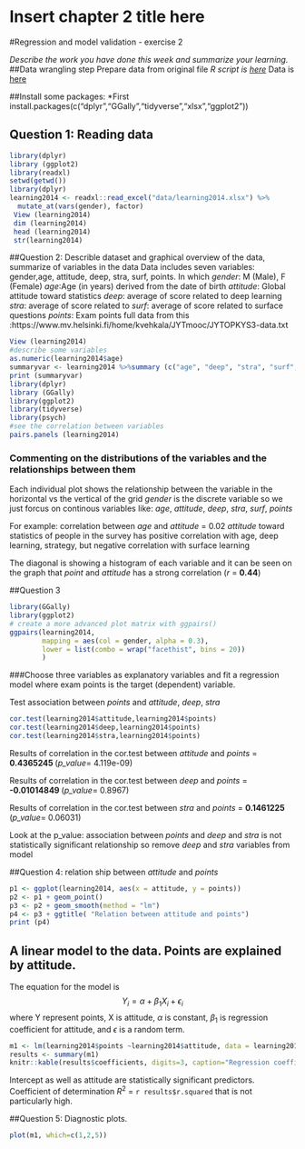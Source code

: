 # Insert chapter 2 title here
#Regression and model validation - exercise 2

*Describe the work you have done this week and summarize your learning.*
##Data wrangling step
Prepare data from original file 
*R script is [here](https://github.com/maivu2054/IODS-project/blob/master/data/learning.R)
*Data is [here](https://github.com/maivu2054/IODS-project/blob/master/data/learning2014.xlsx)

##Install some packages:
*First install.packages(c("dplyr","GGally","tidyverse","xlsx","ggplot2"))

## Question 1: Reading data
```r
library(dplyr)
library (ggplot2)
library(readxl)
setwd(getwd())
library(dplyr)
learning2014 <- readxl::read_excel("data/learning2014.xlsx") %>%
  mutate_at(vars(gender), factor)
 View (learning2014)
 dim (learning2014)
 head (learning2014)
 str(learning2014)
```

##Question 2: Describle dataset and graphical overview of the data, summarize of variables in the data
Data includes seven variables: gender,age, attitude, deep, stra, surf, points.
In which
*gender*: M (Male), F (Female)
*age*:Age (in years) derived from the date of birth
*attitude*: Global attitude toward statistics
*deep*: average of score related to deep learning
*stra*: average of score related to 
*surf*: average of score related to surface questions
*points*: Exam points
full data from this :https://www.mv.helsinki.fi/home/kvehkala/JYTmooc/JYTOPKYS3-data.txt

```r
View (learning2014)
#describe some variables
as.numeric(learning2014$age)
summaryvar <- learning2014 %>%summary (c("age", "deep", "stra", "surf", "points" ))
print (summaryvar)
library(dplyr)
library (GGally)
library(ggplot2)
library(tidyverse)
library(psych)
#see the correlation between variables
pairs.panels (learning2014)
```



### Commenting on the distributions of the variables and the relationships between them

Each individual plot shows the relationship between the variable in the horizontal vs the vertical of the grid
 *gender* is the discrete variable so we just forcus on continous variables like: *age*, *attitude*, *deep*, *stra*, *surf*, *points*

For example: correlation between *age* and *attitude* = 0.02
*attitude* toward statistics of people in the survey has positive correlation with age, deep learning, strategy, but negative correlation with surface learning

The diagonal is showing a histogram of each variable and it can be seen on the graph that *point* and *attitude* has a strong correlation (*r* = **0.44**)

##Question 3

```r
library(GGally)
library(ggplot2)
# create a more advanced plot matrix with ggpairs()
ggpairs(learning2014, 
        mapping = aes(col = gender, alpha = 0.3), 
        lower = list(combo = wrap("facethist", bins = 20))
        )
```

###Choose three variables as explanatory variables and fit a regression model where exam points is the target (dependent) variable. 

Test association between *points* and *attitude*, *deep*, *stra* 


```r
cor.test(learning2014$attitude,learning2014$points)
cor.test(learning2014$deep,learning2014$points)
cor.test(learning2014$stra,learning2014$points)
```
Results of correlation in the cor.test between *attitude* and *points* = **0.4365245 ** (*p_value*= 4.119e-09)

Results of correlation in the cor.test between *deep* and *points* = **-0.01014849  **(*p_value*= 0.8967)

Results of correlation in the cor.test between *stra* and *points* = **0.1461225  **(*p_value*= 0.06031)

Look at the p_value: association between *points* and *deep* and *stra* is not statistically significant relationship so remove *deep* and *stra* variables from model

##Question 4: relation ship between *attitude* and *points*



```r
p1 <- ggplot(learning2014, aes(x = attitude, y = points))
p2 <- p1 + geom_point()
p3 <- p2 + geom_smooth(method = "lm")
p4 <- p3 + ggtitle( "Relation between attitude and points")
print (p4)
```

## A linear model to the data. Points are explained by attitude.
 
The equation for the model is
$$
Y_i = \alpha + \beta_1 X_i + \epsilon_i
$$
where Y represent points, X is attitude, $\alpha$ is constant, $\beta_1$ is regression
coefficient for attitude, and $\epsilon$ is a random term.

```r
m1 <- lm(learning2014$points ~learning2014$attitude, data = learning2014)
results <- summary(m1)
knitr::kable(results$coefficients, digits=3, caption="Regression coefficients")
```


Intercept as well as attitude are statistically significant predictors. 
Coefficient of determination $R^2$ = `r results$r.squared` that is not particularly high.

##Question 5: Diagnostic plots.
```r
plot(m1, which=c(1,2,5))
```


